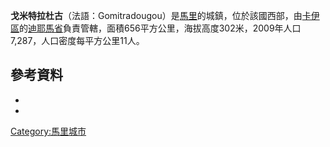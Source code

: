 '''戈米特拉杜古'''（法語：Gomitradougou）是[[馬里|馬里]]的城鎮，位於該國西部，由[[卡伊區|卡伊區]]的[[迪耶馬省|迪耶馬省]]負責管轄，面積656平方公里，海拔高度302米，2009年人口7,287，人口密度每平方公里11人。

==參考資料==
*{{citation | title=Plan de Sécurite Alimentaire Commune Rurale de Gomitradougou 2007-2011 | publisher=Commissariat à la Sécurité Alimentaire, République du Mali, USAID-Mali | year=2006 | url=http://www.aec.msu.edu/fs2/mali_fd_strtgy/plans/kayes/diema/psa_gomitradougou.pdf | language=fr | deadurl=yes | archiveurl=https://web.archive.org/web/20110726134117/http://www.aec.msu.edu/fs2/mali_fd_strtgy/plans/kayes/diema/psa_gomitradougou.pdf | archivedate=2011年7月26日 | df= }}
*{{citation
 |url         = http://instat.gov.ml/documentation/kayes.pdf
 |publisher   = République de Mali: Institut National de la Statistique
 |title       = Resultats Provisoires RGPH 2009 (Région de Kayes)
 |language    = fr
 |deadurl     = yes
 |archiveurl  = https://www.webcitation.org/6AnXrhnbD?url=http://instat.gov.ml/documentation/kayes.pdf
 |archivedate = 2012-09-19
}}

{{Coord|14.448|N|8.373|W|display=title}}

{{卡伊區}}

[[Category:馬里城市|Category:馬里城市]]


{{Mali-geo-stub}}
